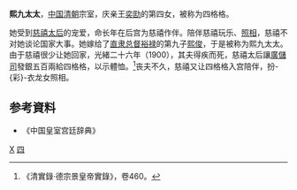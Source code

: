 '''熙九太太'''，[[中国|中国]][[清朝|清朝]]宗室，庆亲王[[奕劻|奕劻]]的第四女，被称为四格格。

她受到[[慈禧太后|慈禧太后]]的宠爱，命长年在后宫为慈禧作伴。陪伴慈禧玩乐、[[照相|照相]]，慈禧不对她谈论国家大事。她嫁给了[[直隶总督|直隶总督]][[裕禄|裕禄]]的第九子[[熙俊|熙俊]]，于是被称为熙九太太。由于慈禧很少让她回家，光緒二十六年（1900），其夫得疾而死，慈禧太后讓[[廣儲司|廣儲司]]發銀五百兩給四格格，以示體恤。<ref>《清實錄‧德宗景皇帝實錄》，卷460。</ref>丧夫不久，慈禧又让四格格入宫陪伴，扮-{彩}-衣龙女照相。

==参考資料== 
* 《中国皇室宫廷辞典》
[[分类:清朝宗室女|X]]
[[分类:爱新觉罗氏|四]]